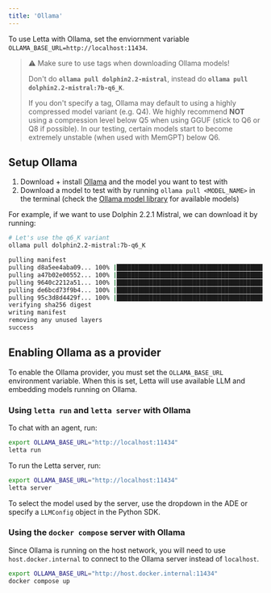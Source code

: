 ```yaml
---
title: 'Ollama'
---
```

<Tip>To use Letta with Ollama, set the enviornment variable `OLLAMA_BASE_URL=http://localhost:11434`. </Tip>

> ⚠️ Make sure to use tags when downloading Ollama models!
>
> Don't do **`ollama pull dolphin2.2-mistral`**, instead do **`ollama pull dolphin2.2-mistral:7b-q6_K`**.
>
> If you don't specify a tag, Ollama may default to using a highly compressed model variant (e.g. Q4). We highly recommend **NOT** using a compression level below Q5 when using GGUF (stick to Q6 or Q8 if possible). In our testing, certain models start to become extremely unstable (when used with MemGPT) below Q6.


## Setup Ollama 

1. Download + install [Ollama](https://github.com/jmorganca/ollama) and the model you want to test with
2. Download a model to test with by running `ollama pull <MODEL_NAME>` in the terminal (check the [Ollama model library](https://ollama.ai/library) for available models)

For example, if we want to use Dolphin 2.2.1 Mistral, we can download it by running:

```sh
# Let's use the q6_K variant
ollama pull dolphin2.2-mistral:7b-q6_K
```

```sh
pulling manifest
pulling d8a5ee4aba09... 100% |█████████████████████████████████████████████████████████████████████████| (4.1/4.1 GB, 20 MB/s)
pulling a47b02e00552... 100% |██████████████████████████████████████████████████████████████████████████████| (106/106 B, 77 B/s)
pulling 9640c2212a51... 100% |████████████████████████████████████████████████████████████████████████████████| (41/41 B, 22 B/s)
pulling de6bcd73f9b4... 100% |████████████████████████████████████████████████████████████████████████████████| (58/58 B, 28 B/s)
pulling 95c3d8d4429f... 100% |█████████████████████████████████████████████████████████████████████████████| (455/455 B, 330 B/s)
verifying sha256 digest
writing manifest
removing any unused layers
success
```

## Enabling Ollama as a provider 
To enable the Ollama provider, you must set the `OLLAMA_BASE_URL` environment variable. When this is set, Letta will use available LLM and embedding models running on Ollama. 

<Accordion icon="square-terminal" title="CLI (pypi only)">

### Using `letta run` and `letta server` with Ollama 
To chat with an agent, run:
```bash
export OLLAMA_BASE_URL="http://localhost:11434"
letta run
```
To run the Letta server, run:
```bash
export OLLAMA_BASE_URL="http://localhost:11434"
letta server
```
To select the model used by the server, use the dropdown in the ADE or specify a `LLMConfig` object in the Python SDK.
</Accordion>
<Accordion icon="docker" title="Docker Compose">
### Using the `docker compose` server with Ollama
Since Ollama is running on the host network, you will need to use `host.docker.internal` to connect to the Ollama server instead of `localhost`.
```bash
export OLLAMA_BASE_URL="http://host.docker.internal:11434"
docker compose up 
```
</Accordion>